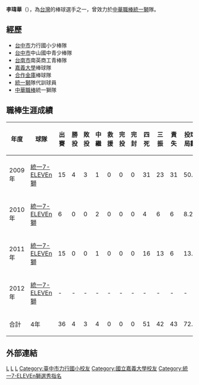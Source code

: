 {{Infobox CPBL player|
bgcolor1=#004400|
bgcolor2=orange|
textcolor1=#FFFFFF|
textcolor2=#FFFFFF|
name=李瑋華|
image=李瑋華.JPG|
width=250|
position=投手|
team=統一獅|
number=47|
bats=左|
throws=左|
birthdate={{birth_date_and_age|1985|11|26|mf=y}}|
birthplace=[[台灣|台灣]][[台中市|台中市]]|
debutdate=4月2日|
debutyear=2009年|
debutteam=統一獅|
statyear=2011年10月4日|
stat1label=勝投－敗投|
stat1value=4－3|
stat2label=三振－四死|
stat2value=42－51|
stat3label=防禦率|
stat3value=5.350|
teams=<nowiki></nowiki>
*[[統一獅|統一獅]]（2009年—2014年10月13日）
}}

'''李瑋華'''（{{bd|1985年|11月26日}}），為[[台灣|台灣]]的棒球選手之一，曾效力於[[中華職棒|中華職棒]][[統一獅|統一獅]]隊。

==經歷==
*[[台中市|台中市]]力行國小少棒隊 
*[[台中市|台中市]]中山國中青少棒隊 
*[[台南市|台南市]]南英商工青棒隊 
*[[嘉義大學|嘉義大學]]棒球隊 
*[[合作金庫|合作金庫]]棒球隊 
*[[統一獅|統一獅]]隊代訓球員  
*[[中華職棒|中華職棒]]統一獅隊

==職棒生涯成績==
{|border=1 width="770px"
|- align="center"
!年度||球隊||出賽||勝投||敗投||中繼||救援||完投||完封||四死||三振||責失||投球局數||防禦率
|- align=center
|2009年||[[統一7-ELEVEn獅|統一7-ELEVEn獅]]||15||4||3||1||0||0||0||31||23||31||50.2||5.506
|- align=center
|2010年||[[統一7-ELEVEn獅|統一7-ELEVEn獅]]||6||0||0||2||0||0||0||4||6||6||8.2||6.230
|- align=center
|2011年||[[統一7-ELEVEn獅|統一7-ELEVEn獅]]||15||0||0||1||0||0||0||16||13||6||13.0||4.153
|- align=center
|2012年||[[統一7-ELEVEn獅|統一7-ELEVEn獅]]|| - || - || - || - || - || - || - || - || - || - || - || - 
|- align=center style="color:black; background-color:green" align=middle
!合計!!4年!!36||4||3||4||0||0||0||51||42||43||72.1||5.350
|}

==外部連結==
{{台灣棒球維基館}}
{{中華職棒球員資料|id=R044|name=李瑋華}}

{{統一7-ELEVEn獅2011年中華職棒總冠軍}}
{{2008年夏季奧運棒球最終資格排名賽中華成棒代表隊}}


{{棒球選手小作品}}
{{Taiwan-sport-bio-stub}}

[[Category:統一7-ELEVEn獅隊球員|L]]
[[Category:中華成棒隊選手|L]]
[[Category:台灣棒球運動員|L]]
[[Category:臺中市力行國小校友|Category:臺中市力行國小校友]]
[[Category:國立嘉義大學校友|Category:國立嘉義大學校友]]
[[Category:統一7-ELEVEn獅選秀指名|Category:統一7-ELEVEn獅選秀指名]]